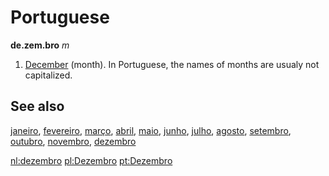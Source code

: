 =Portuguese=

'''de.zem.bro''' ''m''

# [[December]] (month). In Portuguese, the names of months are usualy not capitalized.

==See also==
[[janeiro]], [[fevereiro]], [[março]], [[abril]], [[maio]], [[junho]], [[julho]], [[agosto]], [[setembro]], [[outubro]], [[novembro]], [[dezembro]]

[[nl:dezembro]]
[[pl:Dezembro]]
[[pt:Dezembro]]